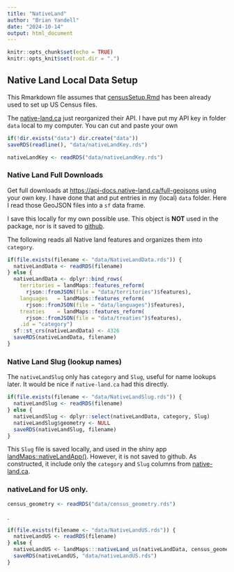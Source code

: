```yaml
---
title: "NativeLand"
author: "Brian Yandell"
date: "2024-10-14"
output: html_document
---
```


```r
knitr::opts_chunk$set(echo = TRUE)
knitr::opts_knit$set(root.dir = ".")
```

## Native Land Local Data Setup

This Rmarkdown file assumes that 
[censusSetup.Rmd](https://github.com/byandell-Tribal/landMaps/blob/main/censusSetup.Rmd)
has been already used to set up US Census files.

The
[native-land.ca](https://native-land.ca/resources/api-docs/)
just reorganized their API.
I have put my API key in folder `data` local to my computer.
You can cut and paste your own

```r
if(!dir.exists("data") dir.create("data"))
saveRDS(readline(), "data/nativeLandKey.rds")
```

```r
nativeLandKey <- readRDS("data/nativeLandKey.rds")
```

### Native Land Full Downloads

Get full downloads at <https://api-docs.native-land.ca/full-geojsons>
using your own key.
I have done that and put entries in my (local) `data` folder.
Here I read those GeoJSON files into a `sf` data frame.

I save this locally for my own possible use.
This object is **NOT** used in the package, nor is it
saved to
[github](https://github.com/byandell-Tribal/nativeLand).

The following reads all Native land features and
organizes them into `category`.

```r
if(file.exists(filename <- "data/NativeLandData.rds")) {
  nativeLandData <- readRDS(filename)
} else {
  nativeLandData <- dplyr::bind_rows(
    territories = landMaps::features_reform(
      rjson::fromJSON(file = "data/territories")$features),
    languages   = landMaps::features_reform(
      rjson::fromJSON(file = "data/languages")$features),
    treaties    = landMaps::features_reform(
      rjson::fromJSON(file = "data/treaties")$features),
    .id = "category")
  sf::st_crs(nativeLandData) <- 4326
  saveRDS(nativeLandData, filename)
}
```

### Native Land Slug (lookup names)

The `nativeLandSlug` only has `category` and `Slug`,
useful for name lookups later. 
It would be nice if `native-land.ca` had this directly.

```r
if(file.exists(filename <- "data/NativeLandSlug.rds")) {
  nativeLandSlug <- readRDS(filename)
} else {
  nativeLandSlug <- dplyr::select(nativeLandData, category, Slug)
  nativeLandSlug$geometry <- NULL
  saveRDS(nativeLandSlug, filename)
}
```

This `Slug` file is saved locally, and used in the shiny app
[landMaps::nativeLandApp()](https://github.com/byandell-Tribal/landMaps/blob/main/R/nativeLand.R).
However, it is not saved to github.
As constructed, it include only the `category` and `Slug`
columns from
[native-land.ca](https://native-land.ca/resources/api-docs/).

### nativeLand for US only.

```r
census_geometry <- readRDS("data/census_geometry.rds")
```
.
```r
if(file.exists(filename <- "data/NativeLandUS.rds")) {
  nativeLandUS <- readRDS(filename)
} else {
  nativeLandUS <- landMaps:::nativeLand_us(nativeLandData, census_geometry)
  saveRDS(nativeLandUS, "data/nativeLandUS.rds")
}
```

